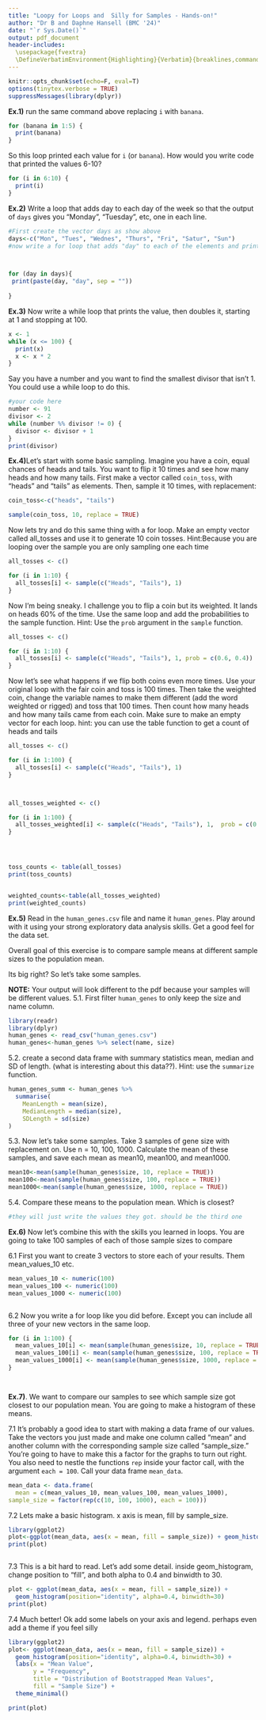 ```yaml
---
title: "Loopy for Loops and  Silly for Samples - Hands-on!"
author: "Dr B and Daphne Hansell (BMC '24)"
date: "`r Sys.Date()`"
output: pdf_document
header-includes:
  \usepackage{fvextra}
  \DefineVerbatimEnvironment{Highlighting}{Verbatim}{breaklines,commandchars=\\\{\}}
---
```

```r
knitr::opts_chunk$set(echo=F, eval=T)
options(tinytex.verbose = TRUE)
suppressMessages(library(dplyr))
```



**Ex.1)** run the same command above replacing `i` with `banana`.

```r
for (banana in 1:5) {
  print(banana)
}


```

So this loop printed each value for `i` (or `banana`). How would you write code that printed the values 6-10?

```r
for (i in 6:10) {
  print(i)
}
```


**Ex.2)** Write a loop that adds day to each day of the week so that the output of `days` gives you "Monday", "Tuesday", etc, one in each line.

```r
#First create the vector days as show above
days<-c("Mon", "Tues", "Wednes", "Thurs", "Fri", "Satur", "Sun")
#now write a for loop that adds "day" to each of the elements and print each one as you go



for (day in days){
 print(paste(day, "day", sep = ""))   
        
}


```


**Ex.3)**  Now write a while loop that prints the value, then doubles it, starting at 1 and  stopping at 100.

```r
x <- 1
while (x <= 100) {
  print(x)
  x <- x * 2
}
```

Say you have a number and you want to find the smallest divisor that isn't 1. You could use a while loop to do this.  
```r
#your code here
number <- 91
divisor <- 2
while (number %% divisor != 0) {
  divisor <- divisor + 1
}
print(divisor)


```
 
**Ex.4)**Let's start with some basic sampling. Imagine you have a coin, equal chances of heads and tails. You want to flip it 10 times and see how many heads and how many tails. First make a vector called `coin_toss`, with "heads" and "tails" as elements. Then, sample it 10 times, with replacement:
```r
coin_toss<-c("heads", "tails")

sample(coin_toss, 10, replace = TRUE)


```


Now lets try and do this same thing with a for loop. Make an empty vector called all_tosses and use it to generate 10 coin tosses.
Hint:Because you are looping over the sample you are only sampling one each time


```r
all_tosses <- c()

for (i in 1:10) {
  all_tosses[i] <- sample(c("Heads", "Tails"), 1)
}
```

Now I'm being sneaky. I challenge you to flip a coin but its weighted. It lands on heads 60% of the time. Use the same loop and add the probabilities to the sample function.
Hint: Use the  `prob` argument in the `sample` function.



```r

all_tosses <- c()

for (i in 1:10) {
  all_tosses[i] <- sample(c("Heads", "Tails"), 1, prob = c(0.6, 0.4))
}


```

Now let's see what happens if we flip both coins even more times. Use your original loop with the fair coin and toss is 100 times. Then take the weighted coin, change the variable names to make them different (add the word weighted or rigged) and toss that 100 times. Then count how many heads and how many tails came from each coin. Make sure to make an empty vector for each loop. 
hint: you can use the table function to get a count of heads and tails



```r
all_tosses <- c()

for (i in 1:100) {
  all_tosses[i] <- sample(c("Heads", "Tails"), 1)
}



all_tosses_weighted <- c()

for (i in 1:100) {
  all_tosses_weighted[i] <- sample(c("Heads", "Tails"), 1,  prob = c(0.6, 0.4))
}




toss_counts <- table(all_tosses)
print(toss_counts)


weighted_counts<-table(all_tosses_weighted)
print(weighted_counts)
```

**Ex.5)**
Read in the `human_genes.csv` file and name it `human_genes`. Play around with it using your strong exploratory data analysis skills. Get a good feel for the data set. 

Overall goal of this exercise is to compare sample means at different sample sizes to the population mean. 

Its big right? So let's take some samples. 

**NOTE:** Your output will look different to the pdf because your samples will be different values. 
5.1. First filter `human_genes` to only keep the size and name column. 
```r
library(readr)
library(dplyr)
human_genes <- read_csv("human_genes.csv") 
human_genes<-human_genes %>% select(name, size)

```
5.2. create a second data frame with summary statistics mean, median and SD of length. (what is interesting about this data??). 
Hint: use the `summarize` function.
```r
human_genes_summ <- human_genes %>%
  summarise(
    MeanLength = mean(size),
    MedianLength = median(size),
    SDLength = sd(size)
)
```

5.3. Now let's take some samples. Take 3 samples of gene size with replacement on. Use n = 10, 100, 1000. Calculate the mean of these samples, and save each mean as mean10, mean100, and mean1000. 
```r
mean10<-mean(sample(human_genes$size, 10, replace = TRUE))
mean100<-mean(sample(human_genes$size, 100, replace = TRUE))
mean1000<-mean(sample(human_genes$size, 1000, replace = TRUE))
```

5.4. Compare these means to the population mean. Which is closest?

```r
#they will just write the values they got. should be the third one

```


**Ex.6)** Now let's combine this with the skills you learned in loops. You are going to take 100 samples of each of those sample sizes to compare

6.1 First you want to create 3 vectors to store each of your results. Them mean_values_10 etc.

```r
mean_values_10 <- numeric(100)
mean_values_100 <- numeric(100)
mean_values_1000 <- numeric(100)



```

6.2 Now you write a for loop like you did before. Except you can include all three of your new vectors in the same loop. 

```r

for (i in 1:100) {
  mean_values_10[i] <- mean(sample(human_genes$size, 10, replace = TRUE))
  mean_values_100[i] <- mean(sample(human_genes$size, 100, replace = TRUE))
  mean_values_1000[i] <- mean(sample(human_genes$size, 1000, replace = TRUE))
}




```


**Ex.7)**. We want to compare our samples to see which sample size got closest to our population mean. You are going to make a histogram of these means. 


7.1 It's probably a good idea to start with making a data frame of our values. Take the vectors you just made and make one column called "mean" and another column with the corresponding sample size called "sample_size." You're going to have to make this a factor for the graphs to turn out right.  You also need to nestle the functions `rep` inside your factor call, with the argument `each = 100`.
Call your data frame `mean_data`. 

```r
mean_data <- data.frame(
  mean = c(mean_values_10, mean_values_100, mean_values_1000),
sample_size = factor(rep(c(10, 100, 1000), each = 100)))

```


7.2 Lets make a basic histogram. x axis is mean, fill by sample_size. 



```r
library(ggplot2)
plot<-ggplot(mean_data, aes(x = mean, fill = sample_size)) + geom_histogram()
print(plot)



```

 
7.3 This is a bit hard to read. Let's add some detail. inside geom_histogram, change position to "fill", and both alpha to 0.4 and binwidth to 30.



```r
plot <- ggplot(mean_data, aes(x = mean, fill = sample_size)) +
  geom_histogram(position="identity", alpha=0.4, binwidth=30)
print(plot)


```
7.4 Much better! Ok add some labels on your axis and legend. perhaps even add a theme if you feel silly



```r
library(ggplot2)
plot<- ggplot(mean_data, aes(x = mean, fill = sample_size)) +
  geom_histogram(position="identity", alpha=0.4, binwidth=30) +
  labs(x = "Mean Value", 
       y = "Frequency", 
       title = "Distribution of Bootstrapped Mean Values",
       fill = "Sample Size") +
  theme_minimal()

print(plot)
```
